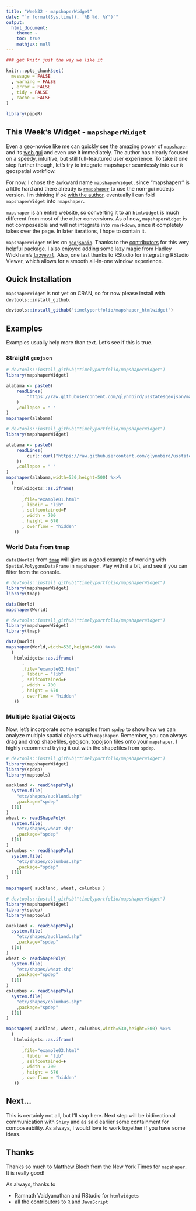 ```yaml
---
title: "Week32 - mapshaperWidget"
date: "`r format(Sys.time(), '%B %d, %Y')`"
output:
  html_document:
    theme: ~
    toc: true
    mathjax: null
---
```


```r
### get knitr just the way we like it

knitr::opts_chunk$set(
  message = FALSE
  , warning = FALSE
  , error = FALSE
  , tidy = FALSE
  , cache = FALSE
)

library(pipeR)

```

## This Week's Widget - `mapshaperWidget`

Even a geo-novice like me can quickly see the amazing power of [`mapshaper`](https://github.com/mbloch/mapshaper) and its [web gui](http://www.mapshaper.org) and even use it immediately.  The author has clearly focused on a speedy, intuitive, but still full-feautured user experience.  To take it one step further though, let's try to integrate mapshaper seamlessly into our `R` geospatial workflow.

For now, I chose the awkward name `mapshaperWidget`, since "mapshaperr" is a little hard and there already is [`rmapshaper`](https://github.com/ateucher/rmapshaper) to use the non-gui node.js version.  I'm thinking if ok [with the author](https://github.com/ateucher/rmapshaper/issues/1), eventually I can fold `mapshaperWidget` into `rmapshaper`.

`mapshaper` is an entire website, so converting it to an `htmlwidget` is much different from most of the other conversions.  As of now, `mapshaperWidget` is not composeable and will not integrate into `rmarkdown`, since it completely takes over the page.  In later iterations, I hope to contain it.

`mapshaperWidget` relies on [`geojsonio`](https://github.com/ropensci/geojsonio).  Thanks to the [contributors](https://github.com/ropensci/geojsonio/graphs/contributors) for this very helpful package.  I also enjoyed adding some lazy magic from Hadley Wickham's [`lazyeval`](https://github.com/hadley/lazyeval).  Also, one last thanks to RStudio for integrating RStudio Viewer, which allows for a smooth all-in-one window experience.

## Quick Installation

`mapshaperWidget` is not yet on CRAN, so for now please install with `devtools::install_github`.

```r
devtools::install_github("timelyportfolio/mapshaper_htmlwidget")
```

## Examples

Examples usually help more than text.  Let's see if this is true.

### Straight `geojson`

```r
# devtools::install_github("timelyportfolio/mapshaperWidget")
library(mapshaperWidget)

alabama <- paste0(
    readLines(
        "https://raw.githubusercontent.com/glynnbird/usstatesgeojson/master/alabama.geojson"
    )
    ,collapse = " "
)
mapshaper(alabama)
```

```r
# devtools::install_github("timelyportfolio/mapshaperWidget")
library(mapshaperWidget)

alabama <- paste0(
    readLines(
        curl::curl("https://raw.githubusercontent.com/glynnbird/usstatesgeojson/master/alabama.geojson"
    ))
    ,collapse = " "
)
mapshaper(alabama,width=530,height=500) %>>%
  (
   htmlwidgets::as.iframe(
      .
      ,file="example01.html"
      , libdir = "lib"
      , selfcontained=F
      , width = 700
      , height = 670
      , overflow = "hidden"
   ))
```

### World Data from tmap

`data(World)` from [`tmap`](https://github.com/mtennekes/tmap) will give us a good example of working with `SpatialPolygonsDataFrame` in `mapshaper`.  Play with it a bit, and see if you can filter from the console.

```r
# devtools::install_github("timelyportfolio/mapshaperWidget")
library(mapshaperWidget)
library(tmap)

data(World)
mapshaper(World)
```

```r
# devtools::install_github("timelyportfolio/mapshaperWidget")
library(mapshaperWidget)
library(tmap)

data(World)
mapshaper(World,width=530,height=500) %>>%
  (
   htmlwidgets::as.iframe(
      .
      ,file="example02.html"
      , libdir = "lib"
      , selfcontained=F
      , width = 700
      , height = 670
      , overflow = "hidden"
   ))
```

### Multiple Spatial Objects

Now, let's incorporate some examples from `spdep` to show how we can analyze multiple spatial objects with `mapshaper`.  Remember, you can always drag and drop shapefiles, geojson, topojson files onto your `mapshaper`.  I highly recommend trying it out with the shapefiles from `spdep`.


```r
# devtools::install_github("timelyportfolio/mapshaperWidget")
library(mapshaperWidget)
library(spdep)
library(maptools)

auckland <- readShapePoly(
  system.file(
    "etc/shapes/auckland.shp"
    ,package="spdep"
  )[1]
)
wheat <- readShapePoly(
  system.file(
    "etc/shapes/wheat.shp"
    ,package="spdep"
  )[1]
)
columbus <- readShapePoly(
  system.file(
    "etc/shapes/columbus.shp"
    ,package="spdep"
  )[1]
)

mapshaper( auckland, wheat, columbus )
```

```r
# devtools::install_github("timelyportfolio/mapshaperWidget")
library(mapshaperWidget)
library(spdep)
library(maptools)

auckland <- readShapePoly(
  system.file(
    "etc/shapes/auckland.shp"
    ,package="spdep"
  )[1]
)
wheat <- readShapePoly(
  system.file(
    "etc/shapes/wheat.shp"
    ,package="spdep"
  )[1]
)
columbus <- readShapePoly(
  system.file(
    "etc/shapes/columbus.shp"
    ,package="spdep"
  )[1]
)

mapshaper( auckland, wheat, columbus,width=530,height=500) %>>%
  (
   htmlwidgets::as.iframe(
      .
      ,file="example03.html"
      , libdir = "lib"
      , selfcontained=F
      , width = 700
      , height = 670
      , overflow = "hidden"
   ))
```


## Next...

This is certainly not all, but I'll stop here. Next step will be bidirectional communication with `Shiny` and as said earlier some containment for composeability.  As always, I would love to work together if you have some ideas.


## Thanks

Thanks so much to [Matthew Bloch](https://github.com/mbloch) from the New York Times for `mapshaper`.  It is really good!

As always, thanks to 

- Ramnath Vaidyanathan and RStudio for `htmlwidgets`
- all the contributors to `R` and `JavaScript`

